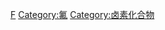 {{Commonscat|Fluorine compounds}}

[[Category:依元素分類的化合物|F]]
[[Category:氟|Category:氟]]
[[Category:卤素化合物|Category:卤素化合物]]